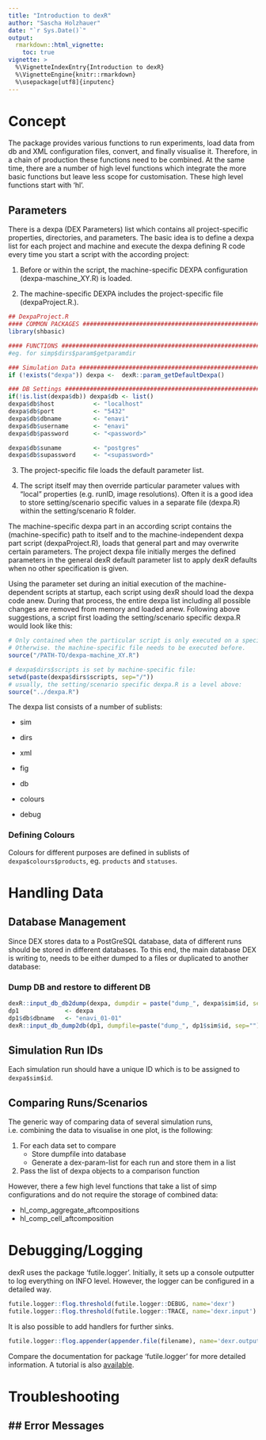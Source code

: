 ```yaml
---
title: "Introduction to dexR"
author: "Sascha Holzhauer"
date: "`r Sys.Date()`"
output: 
  rmarkdown::html_vignette:
    toc: true
vignette: >
  %\VignetteIndexEntry{Introduction to dexR}
  %\VignetteEngine{knitr::rmarkdown}
  %\usepackage[utf8]{inputenc}
---
```



# Concept

The package provides various functions to run experiments, load data from db and XML configuration files, convert, and finally visualise it. Therefore, in a chain of production these functions need to be combined. At the same time, there are a number
of high level functions which integrate the more basic functions but leave less scope for customisation. These
high level functions start with 'hl'. 

## Parameters

There is a dexpa (DEX Parameters) list which contains all project-specific properties, directories, 
and  parameters. The basic idea is to define a dexpa list for each project and machine and execute the dexpa defining 
R code every time you start a script with the according project:

1. Before or within the script, the machine-specific DEXPA configuration (dexpa-maschine_XY.R) is loaded.

2. The machine-specific DEXPA includes the project-specific file (dexpaProject.R.).

```r
## DexpaProject.R
#### COMMON PACKAGES ###########################################################
library(shbasic)

#### FUNCTIONS #################################################################
#eg. for simp$dirs$param$getparamdir

### Simulation Data ############################################################
if (!exists("dexpa")) dexpa <-  dexR::param_getDefaultDexpa()

### DB Settings ##################################################################
if(!is.list(dexpa$db)) dexpa$db <- list()
dexpa$db$host			<- "localhost"
dexpa$db$port			<- "5432"
dexpa$db$dbname			<- "enavi"
dexpa$db$username		<- "enavi"
dexpa$db$password		<- "<password>"

dexpa$db$suname			<- "postgres"
dexpa$db$supassword		<- "<supassword>"
```

3. The project-specific file loads the default parameter list.

4. The script itself may then override particular parameter values with "local" properties 
(e.g. runID, image resolutions). Often it is a good idea to store setting/scenario specific values in a 
separate file (dexpa.R) within the setting/scenario R folder. 


The machine-specific dexpa part in an according script contains the (machine-specific) path 
to itself and to the machine-independent dexpa part script (dexpaProject.R), loads that general part and 
may overwrite certain parameters. The project dexpa file initially merges the defined parameters in the 
general dexR default parameter list to apply dexR defaults when no other specification is given.

Using the parameter set during an initial execution of the machine-dependent scripts at startup, each 
script using dexR should load the dexpa code anew. During that process, the entire dexpa list 
including all possible changes are removed from memory and loaded anew. Following above suggestions,
a script first loading the setting/scenario specific dexpa.R would look like this:

```r
# Only contained when the particular script is only executed on a specific machine!
# Otherwise. the machine-specific file needs to be executed before.
source("/PATH-TO/dexpa-machine_XY.R")

# dexpa$dirs$scripts is set by machine-specific file:
setwd(paste(dexpa$dirs$scripts, sep="/"))
# usually, the setting/scenario specific dexpa.R is a level above:
source("../dexpa.R")
```

The dexpa list consists of a number of sublists:

* sim

* dirs

* xml

* fig

* db

* colours

* debug
    
### Defining Colours

Colours for different purposes are defined in sublists of `dexpa$colours$products`, eg. `products` and `statuses`.

 
# Handling Data

## Database Management

Since DEX stores data to a PostGreSQL database, data of different runs should be stored in different databases. To this end, the main database DEX is writing to, needs to be either dumped to a files or duplicated to another database:

### Dump DB and restore to different DB

```r
dexR::input_db_db2dump(dexpa, dumpdir = paste("dump_", dexpa$sim$id, sep=""))
dp1 			<- dexpa
dp1$db$dbname 	<- "enavi_01-01"
dexR::input_db_dump2db(dp1, dumpfile=paste("dump_", dp1$sim$id, sep=""))
```

## Simulation Run IDs

Each simulation run should have a unique ID which is to be assigned to `dexpa$sim$id`.


## Comparing Runs/Scenarios

The generic way of comparing data of several simulation runs, i.e. combining the data to visualise in one plot, is the following:

1. For each data set to compare
	+ Store dumpfile into database
	+ Generate a dex-param-list for each run and store them in a list
2. Pass the list of dexpa objects to a comparison function

However, there a few high level functions that take a list of simp configurations and do not require the storage of combined data:

* hl_comp_aggregate_aftcompositions
* hl_comp_cell_aftcomposition


# Debugging/Logging

dexR uses the package 'futile.logger'. Initially, it sets up a console outputter 
to log everything on INFO level. However, the logger can be configured in a detailed way.

```r
futile.logger::flog.threshold(futile.logger::DEBUG, name='dexr')
futile.logger::flog.threshold(futile.logger::TRACE, name='dexr.input')
```
It is also possible to add handlers for further sinks.  

```r
futile.logger::flog.appender(appender.file(filename), name='dexr.output')
```

Compare the documentation for package 'futile.logger' for more detailed information.
A tutorial is also [available](http://www.r-bloggers.com/better-logging-in-r-aka-futile-logger-1-3-0-released/).


# Troubleshooting

## Error Messages
-
